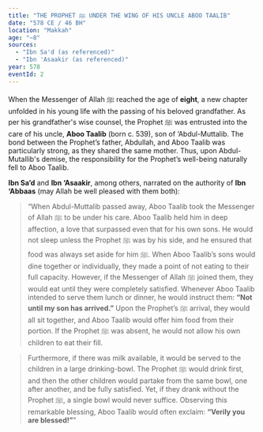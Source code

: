 ```yaml
---
title: "THE PROPHET ﷺ UNDER THE WING OF HIS UNCLE ABOO TAALIB"
date: "578 CE / 46 BH"
location: "Makkah"
age: "~8"
sources:
  - "Ibn Sa'd (as referenced)"
  - "Ibn 'Asaakir (as referenced)"
year: 578
eventId: 2
---
```


When the Messenger of Allah ﷺ reached the age of **eight**, a new chapter unfolded in his young life with the passing of his beloved grandfather. As per his grandfather's wise counsel, the Prophet ﷺ was entrusted into the care of his uncle, **Aboo Taalib** (born c. 539), son of ‘Abdul-Muttalib. The bond between the Prophet’s father, Abdullah, and Aboo Taalib was particularly strong, as they shared the same mother. Thus, upon Abdul-Mutallib's demise, the responsibility for the Prophet’s well-being naturally fell to Aboo Taalib.

**Ibn Sa’d** and **Ibn ‘Asaakir**, among others, narrated on the authority of **Ibn ‘Abbaas** (may Allah be well pleased with them both):

> “When Abdul-Muttalib passed away, Aboo Taalib took the Messenger of Allah ﷺ to be under his care. Aboo Taalib held him in deep affection, a love that surpassed even that for his own sons. He would not sleep unless the Prophet ﷺ was by his side, and he ensured that food was always set aside for him ﷺ. When Aboo Taalib’s sons would dine together or individually, they made a point of not eating to their full capacity. However, if the Messenger of Allah ﷺ joined them, they would eat until they were completely satisfied. Whenever Aboo Taalib intended to serve them lunch or dinner, he would instruct them: **“Not until my son has arrived.”** Upon the Prophet’s ﷺ arrival, they would all sit together, and Aboo Taalib would offer him food from their portion. If the Prophet ﷺ was absent, he would not allow his own children to eat their fill.

> Furthermore, if there was milk available, it would be served to the children in a large drinking-bowl. The Prophet ﷺ would drink first, and then the other children would partake from the same bowl, one after another, and be fully satisfied. Yet, if they drank without the Prophet ﷺ, a single bowl would never suffice. Observing this remarkable blessing, Aboo Taalib would often exclaim: **“Verily you are blessed!”**”